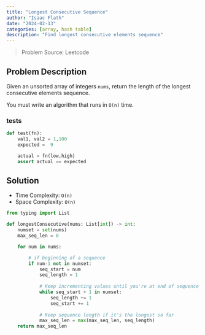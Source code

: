 ```yaml
---
title: "Longest Consecutive Sequence"
author: "Isaac Flath"
date: "2024-02-13"
categories: [array, hash table]
description: "Find longest consecutive elements sequence"
---
```


>Problem Source:  Leetcode

## Problem Description

Given an unsorted array of integers `nums`, return the length of the longest consecutive elements sequence.

You must write an algorithm that runs in `O(n)` time.

### tests

```python
def test(fn):
    val1, val2 = 1,100
    expected =  9

    actual = fn(low,high)
    assert actual == expected 

```


## Solution

+ Time Complexity: `O(n)`
+ Space Complexity: `O(n)`

```python
from typing import List

def longestConsecutive(nums: List[int]) -> int:
    numset = set(nums)
    max_seq_len = 0

    for num in nums:

        # if beginning of a sequence
        if num-1 not in numset:
            seq_start = num
            seq_length = 1
            
            # Keep incrementing values until you're at end of sequence
            while seq_start + 1 in numset:
                seq_length += 1
                seq_start += 1
            
            # Keep sequence length if it's the longest so far
            max_seq_len = max(max_seq_len, seq_length)
    return max_seq_len
```


